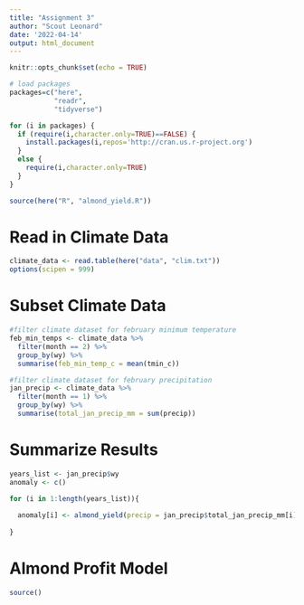 ```yaml
---
title: "Assignment 3"
author: "Scout Leonard"
date: '2022-04-14'
output: html_document
---
```


```r
knitr::opts_chunk$set(echo = TRUE)

# load packages
packages=c("here",
           "readr",
           "tidyverse")

for (i in packages) {
  if (require(i,character.only=TRUE)==FALSE) {
    install.packages(i,repos='http://cran.us.r-project.org')
  }
  else {
    require(i,character.only=TRUE)
  }
}

source(here("R", "almond_yield.R"))
```
 
# Read in Climate Data

```r
climate_data <- read.table(here("data", "clim.txt"))
options(scipen = 999)
```

# Subset Climate Data

```r
#filter climate dataset for february minimum temperature
feb_min_temps <- climate_data %>%
  filter(month == 2) %>% 
  group_by(wy) %>% 
  summarise(feb_min_temp_c = mean(tmin_c))

#filter climate dataset for february precipitation 
jan_precip <- climate_data %>% 
  filter(month == 1) %>%
  group_by(wy) %>% 
  summarise(total_jan_precip_mm = sum(precip))
```

# Summarize Results

```r
years_list <- jan_precip$wy
anomaly <- c()

for (i in 1:length(years_list)){
  
  anomaly[i] <- almond_yield(precip = jan_precip$total_jan_precip_mm[i], temp = feb_min_temps$feb_min_temp_c[i])
  
}

```

# Almond Profit Model

```r
source()
```

